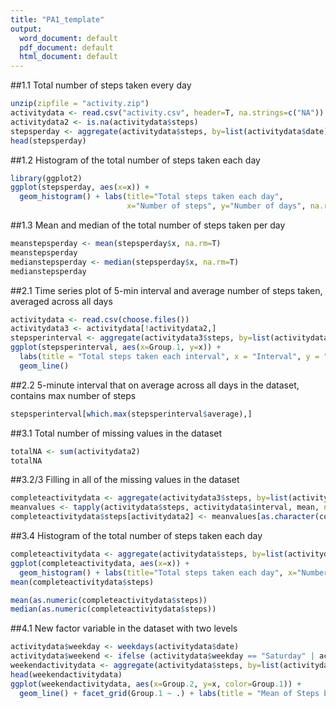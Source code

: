 ---
title: "PA1_template"
output:
  word_document: default
  pdf_document: default
  html_document: default
---

##1.1 Total number of steps taken every day
```{r, eval=FALSE}
unzip(zipfile = "activity.zip")
activitydata <- read.csv("activity.csv", header=T, na.strings=c("NA"))
activitydata2 <- is.na(activitydata$steps)
stepsperday <- aggregate(activitydata$steps, by=list(activitydata$date), sum)
head(stepsperday)
```

##1.2 Histogram of the total number of steps taken each day
```{r, eval=FALSE}
library(ggplot2)
ggplot(stepsperday, aes(x=x)) +
  geom_histogram() + labs(title="Total steps taken each day", 
                          x="Number of steps", y="Number of days", na.rm=T)
```

##1.3 Mean and median of the total number of steps taken per day
```{r, eval=FALSE}
meanstepsperday <- mean(stepsperday$x, na.rm=T)
meanstepsperday
medianstepsperday <- median(stepsperday$x, na.rm=T)
medianstepsperday
```

##2.1 Time series plot of 5-min interval and average number of steps taken, averaged across all days
```{r, eval=FALSE}
activitydata <- read.csv(choose.files())
activitydata3 <- activitydata[!activitydata2,]
stepsperinterval <- aggregate(activitydata3$steps, by=list(activitydata3$interval), mean)
ggplot(stepsperinterval, aes(x=Group.1, y=x)) +
  labs(title = "Total steps taken each interval", x = "Interval", y = "Number of steps")+
  geom_line() 
```

##2.2 5-minute interval that on average across all days in the dataset, contains max number of steps
```{r, eval=FALSE}
stepsperinterval[which.max(stepsperinterval$average),]
```

##3.1 Total number of missing values in the dataset
```{r, eval=FALSE}
totalNA <- sum(activitydata2)
totalNA
```

##3.2/3 Filling in all of the missing values in the dataset
```{r, eval=FALSE}
completeactivitydata <- aggregate(activitydata3$steps, by=list(activitydata3$interval), sum)
meanvalues <- tapply(activitydata$steps, activitydata$interval, mean, na.rm=T, simplify=T)
completeactivitydata$steps[activitydata2] <- meanvalues[as.character(completeactivitydata$interval[activitydata2])]
```

##3.4 Histogram of the total number of steps taken each day
```{r, eval=FALSE}
completeactivitydata <- aggregate(activitydata$steps, by=list(activitydata$date), sum)
ggplot(completeactivitydata, aes(x=x)) +
  geom_histogram() + labs(title="Total steps taken each day", x="Numberof steps", y="Number of days")
mean(completeactivitydata$steps)

mean(as.numeric(completeactivitydata$steps))
median(as.numeric(completeactivitydata$steps))
```

##4.1 New factor variable in the dataset with two levels
```{r, eval=FALSE}
activitydata$weekday <- weekdays(activitydata$date)
activitydata$weekend <- ifelse (activitydata$weekday == "Saturday" | activitydata$weekend == "Sunday", "Weekend", "Weekday")
weekendactivitydata <- aggregate(activitydata$steps, by=list(activitydata$day, activitydata$interval), mean)
head(weekendactivitydata)
ggplot(weekendactivitydata, aes(x=Group.2, y=x, color=Group.1)) +
  geom_line() + facet_grid(Group.1 ~ .) + labs(title = "Mean of Steps by Interval", x = "interval", y = "steps")
```



